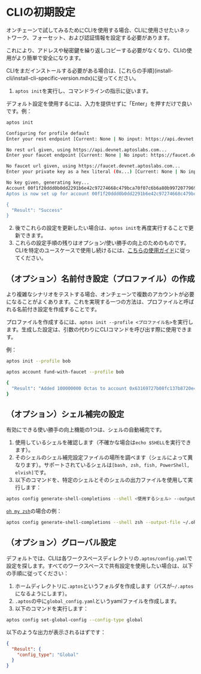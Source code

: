 
# CLIの初期設定

オンチェーンで試してみるためにCLIを使用する場合、CLIに使用させたいネットワーク、フォーセット、および認証情報を設定する必要があります。

これにより、アドレスや秘密鍵を繰り返しコピーする必要がなくなり、CLIの使用がより簡単で安全になります。

<Callout type="warning">
CLIをまだインストールする必要がある場合は、[これらの手順](install-cli/install-cli-specific-version.mdx)に従ってください。
</Callout>

1. `aptos init`を実行し、コマンドラインの指示に従います。
  <Callout type="info" emoji="ℹ️">
  デフォルト設定を使用するには、入力を提供せずに「Enter」を押すだけで良いです。例：
  </Callout>

  ```bash filename="Terminal"
  aptos init
  ```

  ```bash filename="Output"
  Configuring for profile default
  Enter your rest endpoint [Current: None | No input: https://api.devnet.aptoslabs.com]

  No rest url given, using https://api.devnet.aptoslabs.com...
  Enter your faucet endpoint [Current: None | No input: https://faucet.devnet.aptoslabs.com]

  No faucet url given, using https://faucet.devnet.aptoslabs.com...
  Enter your private key as a hex literal (0x...) [Current: None | No input: Generate new key (or keep one if present)]

  No key given, generating key...
  Account 00f1f20ddd0b0dd2291b6e42c97274668c479bca70f07c6b6a80b99720779696 doesn't exist, creating it and funding it with 10000 coins
  Aptos is now set up for account 00f1f20ddd0b0dd2291b6e42c97274668c479bca70f07c6b6a80b99720779696!  Run `aptos help` for more information about commands

  {
    "Result": "Success"
  }
  ```

2. 後でこれらの設定を更新したい場合は、`aptos init`を再度実行することで更新できます。
3. これらの設定手順の残りはオプション/使い勝手の向上のためのものです。CLIを特定のユースケースで使用し続けるには、[こちらの使用ガイド](../cli.mdx#%EF%B8%8F-using-the-aptos-cli)に従ってください。

## （オプション）名前付き設定（プロファイル）の作成

より複雑なシナリオをテストする場合、オンチェーンで複数のアカウントが必要になることがよくあります。これを実現する一つの方法は、プロファイルと呼ばれる名前付き設定を作成することです。

プロファイルを作成するには、`aptos init --profile <プロファイル名>`を実行します。生成した設定は、引数の代わりにCLIコマンドを呼び出す際に使用できます。

例：

```bash filename="Terminal"
aptos init --profile bob
```
```bash filename="Terminal"
aptos account fund-with-faucet --profile bob
```
```bash filename="Output"
{
  "Result": "Added 100000000 Octas to account 0x63169727b08fc137b8720e451f7a90584ccce04c301e151daeadc7b8191fdfad"
}
```

## （オプション）シェル補完の設定

有効にできる使い勝手の向上機能の1つは、シェルの自動補完です。

1. 使用しているシェルを確認します（不確かな場合は`echo $SHELL`を実行できます）。
2. そのシェルのシェル補完設定ファイルの場所を調べます（シェルによって異なります）。サポートされているシェルは`[bash, zsh, fish, PowerShell, elvish]`です。
3. 以下のコマンドを、特定のシェルとそのシェルの出力ファイルを使用して実行します：

```bash filename="Terminal"
aptos config generate-shell-completions --shell <使用するシェル> --output-file <シェルの出力先>
```

[`oh my zsh`](https://ohmyz.sh/)の場合の例：

```bash filename="Terminal"
aptos config generate-shell-completions --shell zsh --output-file ~/.oh-my-zsh/completions/_aptos
```

## （オプション）グローバル設定

デフォルトでは、CLIは各ワークスペースディレクトリの`.aptos/config.yaml`で設定を探します。すべてのワークスペースで共有設定を使用したい場合は、以下の手順に従ってください：

1. ホームディレクトリに`.aptos`というフォルダを作成します（パスが`~/.aptos`になるようにします）。
2. `.aptos`の中に`global_config.yaml`というyamlファイルを作成します。
3. 以下のコマンドを実行します：

```bash filename="Terminal"
aptos config set-global-config --config-type global
```

以下のような出力が表示されるはずです：

```json
{
  "Result": {
    "config_type": "Global"
  }
}
```
